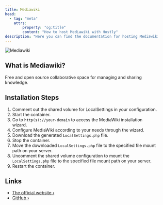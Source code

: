 ```yaml
---
title: Mediawiki
head:
  - tag: "meta"
    attrs:
        property: "og:title"
        content: "How to host Mediawiki with Hostly"
description: "Here you can find the documentation for hosting Mediawiki with Hostly."
---
```



<Badge text="One-click setup." variant="note" size="large" />

![Mediawiki](https://www.mediawiki.org/static/images/icons/mediawikiwiki.svg)

## What is Mediawiki?

Free and open source collaborative space for managing and sharing knowledge.

## Installation Steps

1. Comment out the shared volume for LocalSettings in your configuration.
2. Start the container.
3. Go to `http(s)://your-domain` to access the MediaWiki installation wizard.
4. Configure MediaWiki according to your needs through the wizard.
5. Download the generated `LocalSettings.php` file.
6. Stop the container.
7. Move the downloaded `LocalSettings.php` file to the specified file mount path on your server.
8. Uncomment the shared volume configuration to mount the `LocalSettings.php` file to the specified file mount path on your server.
9. Restart the container.

## Links

- [The official website ›](https://www.mediawiki.org/wiki/MediaWiki)
- [GitHub ›](https://github.com/wikimedia/mediawiki)
